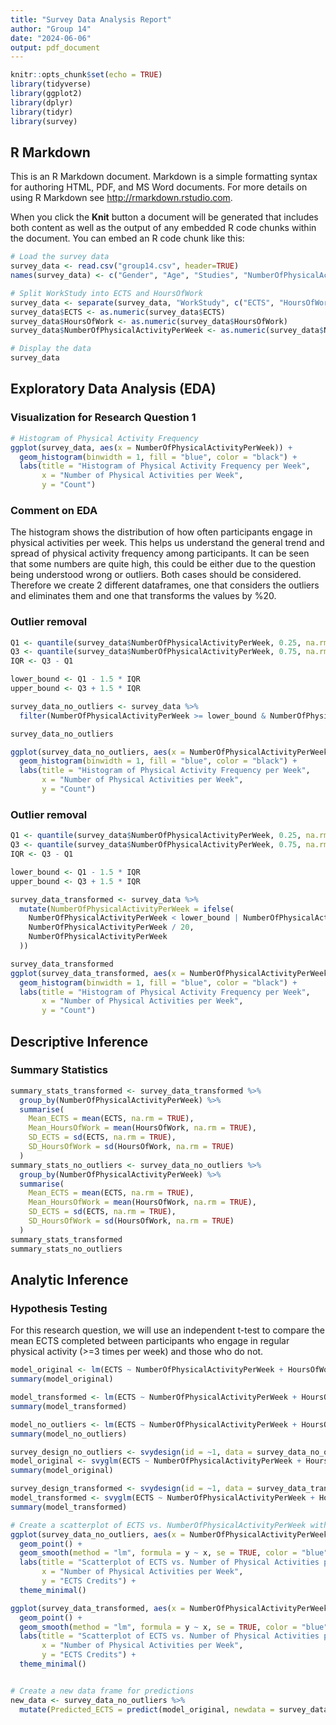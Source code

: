 ```yaml
---
title: "Survey Data Analysis Report"
author: "Group 14"
date: "2024-06-06"
output: pdf_document
---
```


```r
knitr::opts_chunk$set(echo = TRUE)
library(tidyverse)
library(ggplot2)
library(dplyr)
library(tidyr)
library(survey)
```

## R Markdown

This is an R Markdown document. Markdown is a simple formatting syntax for authoring HTML, PDF, and MS Word documents. For more details on using R Markdown see <http://rmarkdown.rstudio.com>.

When you click the **Knit** button a document will be generated that includes both content as well as the output of any embedded R code chunks within the document. You can embed an R code chunk like this:

```r
# Load the survey data
survey_data <- read.csv("group14.csv", header=TRUE)
names(survey_data) <- c("Gender", "Age", "Studies", "NumberOfPhysicalActivityPerWeek", "TypeOfPhysicalActivity", "WorkStudy")

# Split WorkStudy into ECTS and HoursOfWork
survey_data <- separate(survey_data, "WorkStudy", c("ECTS", "HoursOfWork"), sep=";")
survey_data$ECTS <- as.numeric(survey_data$ECTS)
survey_data$HoursOfWork <- as.numeric(survey_data$HoursOfWork)
survey_data$NumberOfPhysicalActivityPerWeek <- as.numeric(survey_data$NumberOfPhysicalActivityPerWeek)

# Display the data
survey_data
```


## Exploratory Data Analysis (EDA)

### Visualization for Research Question 1

```r
# Histogram of Physical Activity Frequency
ggplot(survey_data, aes(x = NumberOfPhysicalActivityPerWeek)) +
  geom_histogram(binwidth = 1, fill = "blue", color = "black") +
  labs(title = "Histogram of Physical Activity Frequency per Week",
       x = "Number of Physical Activities per Week",
       y = "Count")
```
### Comment on EDA

The histogram shows the distribution of how often participants engage in physical activities per week. This helps us understand the general trend and spread of physical activity frequency among participants. It can be seen that some numbers are quite high, this could be either due to the question being understood wrong or outliers. Both cases should be considered. Therefore we create 2 different dataframes, one that considers the outliers and eliminates them and one that transforms the values by %20. 

### Outlier removal 

```r
Q1 <- quantile(survey_data$NumberOfPhysicalActivityPerWeek, 0.25, na.rm = TRUE)
Q3 <- quantile(survey_data$NumberOfPhysicalActivityPerWeek, 0.75, na.rm = TRUE)
IQR <- Q3 - Q1

lower_bound <- Q1 - 1.5 * IQR
upper_bound <- Q3 + 1.5 * IQR

survey_data_no_outliers <- survey_data %>%
  filter(NumberOfPhysicalActivityPerWeek >= lower_bound & NumberOfPhysicalActivityPerWeek <= upper_bound)

survey_data_no_outliers

ggplot(survey_data_no_outliers, aes(x = NumberOfPhysicalActivityPerWeek)) +
  geom_histogram(binwidth = 1, fill = "blue", color = "black") +
  labs(title = "Histogram of Physical Activity Frequency per Week",
       x = "Number of Physical Activities per Week",
       y = "Count")
```
### Outlier removal 

```r
Q1 <- quantile(survey_data$NumberOfPhysicalActivityPerWeek, 0.25, na.rm = TRUE)
Q3 <- quantile(survey_data$NumberOfPhysicalActivityPerWeek, 0.75, na.rm = TRUE)
IQR <- Q3 - Q1

lower_bound <- Q1 - 1.5 * IQR
upper_bound <- Q3 + 1.5 * IQR

survey_data_transformed <- survey_data %>%
  mutate(NumberOfPhysicalActivityPerWeek = ifelse(
    NumberOfPhysicalActivityPerWeek < lower_bound | NumberOfPhysicalActivityPerWeek > upper_bound,
    NumberOfPhysicalActivityPerWeek / 20,
    NumberOfPhysicalActivityPerWeek
  ))

survey_data_transformed
ggplot(survey_data_transformed, aes(x = NumberOfPhysicalActivityPerWeek)) +
  geom_histogram(binwidth = 1, fill = "blue", color = "black") +
  labs(title = "Histogram of Physical Activity Frequency per Week",
       x = "Number of Physical Activities per Week",
       y = "Count")

```

## Descriptive Inference

### Summary Statistics

```r
summary_stats_transformed <- survey_data_transformed %>%
  group_by(NumberOfPhysicalActivityPerWeek) %>%
  summarise(
    Mean_ECTS = mean(ECTS, na.rm = TRUE),
    Mean_HoursOfWork = mean(HoursOfWork, na.rm = TRUE),
    SD_ECTS = sd(ECTS, na.rm = TRUE),
    SD_HoursOfWork = sd(HoursOfWork, na.rm = TRUE)
  )
summary_stats_no_outliers <- survey_data_no_outliers %>%
  group_by(NumberOfPhysicalActivityPerWeek) %>%
  summarise(
    Mean_ECTS = mean(ECTS, na.rm = TRUE),
    Mean_HoursOfWork = mean(HoursOfWork, na.rm = TRUE),
    SD_ECTS = sd(ECTS, na.rm = TRUE),
    SD_HoursOfWork = sd(HoursOfWork, na.rm = TRUE)
  )
summary_stats_transformed
summary_stats_no_outliers

```



## Analytic Inference

### Hypothesis Testing
For this research question, we will use an independent t-test to compare the mean ECTS completed between participants who engage in regular physical activity (>=3 times per week) and those who do not.

```r

model_original <- lm(ECTS ~ NumberOfPhysicalActivityPerWeek + HoursOfWork, data = survey_data)
summary(model_original)

model_transformed <- lm(ECTS ~ NumberOfPhysicalActivityPerWeek + HoursOfWork, data = survey_data_transformed)
summary(model_transformed)

model_no_outliers <- lm(ECTS ~ NumberOfPhysicalActivityPerWeek + HoursOfWork, data = survey_data_no_outliers)
summary(model_no_outliers)
```

```r

survey_design_no_outliers <- svydesign(id = ~1, data = survey_data_no_outliers, weights = ~1)
model_original <- svyglm(ECTS ~ NumberOfPhysicalActivityPerWeek + HoursOfWork, design = survey_design_no_outliers)
summary(model_original)

survey_design_transformed <- svydesign(id = ~1, data = survey_data_transformed, weights = ~1)
model_transformed <- svyglm(ECTS ~ NumberOfPhysicalActivityPerWeek + HoursOfWork, design = survey_design_transformed)
summary(model_transformed)
```

```r
# Create a scatterplot of ECTS vs. NumberOfPhysicalActivityPerWeek with regression line
ggplot(survey_data_no_outliers, aes(x = NumberOfPhysicalActivityPerWeek, y = ECTS)) +
  geom_point() +
  geom_smooth(method = "lm", formula = y ~ x, se = TRUE, color = "blue") +
  labs(title = "Scatterplot of ECTS vs. Number of Physical Activities per Week",
       x = "Number of Physical Activities per Week",
       y = "ECTS Credits") +
  theme_minimal()

ggplot(survey_data_transformed, aes(x = NumberOfPhysicalActivityPerWeek, y = ECTS)) +
  geom_point() +
  geom_smooth(method = "lm", formula = y ~ x, se = TRUE, color = "blue") +
  labs(title = "Scatterplot of ECTS vs. Number of Physical Activities per Week",
       x = "Number of Physical Activities per Week",
       y = "ECTS Credits") +
  theme_minimal()


# Create a new data frame for predictions
new_data <- survey_data_no_outliers %>%
  mutate(Predicted_ECTS = predict(model_original, newdata = survey_data_no_outliers))


```
